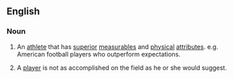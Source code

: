 ==English==

===Noun===
{{en-noun|head=[[workout]] [[warrior]]}}

# {{sports|slang}} An [[athlete]] that has [[superior]] [[measurables]] and [[physical]] [[attributes]]. e.g. American football players who outperform expectations. 
# {{sports|slang}} A [[player]] is not as accomplished on the field as he or she would suggest.